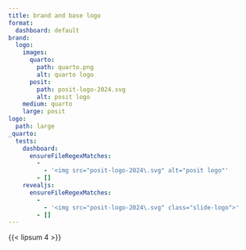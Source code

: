 ```yaml
---
title: brand and base logo
format:
  dashboard: default
brand:
  logo:
    images:
      quarto:
        path: quarto.png
        alt: quarto logo
      posit:
        path: posit-logo-2024.svg
        alt: posit logo
    medium: quarto
    large: posit
logo:
  path: large
_quarto:
  tests:
    dashboard:
      ensureFileRegexMatches:
        -
          - '<img src="posit-logo-2024\.svg" alt="posit logo"'
        - []
    revealjs:
      ensureFileRegexMatches:
        -
          - '<img src="posit-logo-2024\.svg" class="slide-logo">'
        - []
---
```


{{< lipsum 4 >}}